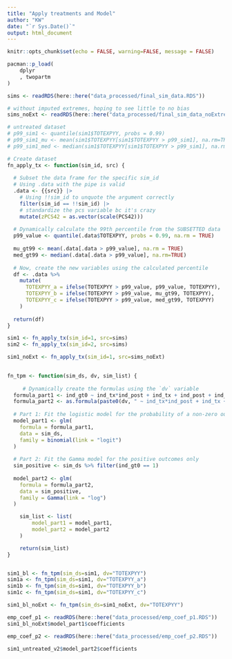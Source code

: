```yaml
---
title: "Apply treatments and Model"
author: "KW"
date: "`r Sys.Date()`"
output: html_document
---
```


```r
knitr::opts_chunk$set(echo = FALSE, warning=FALSE, message = FALSE)

pacman::p_load(
	dplyr
	, twopartm
)
```  

```r
sims <- readRDS(here::here("data_processed/final_sim_data.RDS"))

# without imputed extremes, hoping to see little to no bias
sims_noExt <- readRDS(here::here("data_processed/final_sim_data_noExtreme.RDS"))
```  


```r
# untreated dataset 
# p99_sim1 <- quantile(sim1$TOTEXPYY, probs = 0.99)
# p99_sim1_mu <- mean(sim1$TOTEXPYY[sim1$TOTEXPYY > p99_sim1], na.rm=TRUE)
# p99_sim1_med <- median(sim1$TOTEXPYY[sim1$TOTEXPYY > p99_sim1], na.rm=TRUE)

# Create dataset 
fn_apply_tx <- function(sim_id, src) {
  
  # Subset the data frame for the specific sim_id
  # Using .data with the pipe is valid
  .data <- {{src}} |> 
  	# Using !!sim_id to unquote the argument correctly
    filter(sim_id == !!sim_id) |> 
  	# standardize the pcs variable bc it's crazy
  	mutate(zPCS42 = as.vector(scale(PCS42)))
  
  # Dynamically calculate the 99th percentile from the SUBSETTED data
  p99_value <- quantile(.data$TOTEXPYY, probs = 0.99, na.rm = TRUE)
  
  mu_gt99 <- mean(.data[.data > p99_value], na.rm = TRUE)
  med_gt99 <- median(.data[.data > p99_value], na.rm=TRUE)
  
  # Now, create the new variables using the calculated percentile
  df <- .data %>%
    mutate(
      TOTEXPYY_a = ifelse(TOTEXPYY > p99_value, p99_value, TOTEXPYY),
      TOTEXPYY_b = ifelse(TOTEXPYY > p99_value, mu_gt99, TOTEXPYY),
      TOTEXPYY_c = ifelse(TOTEXPYY > p99_value, med_gt99, TOTEXPYY)
    )
  
  return(df)
}

sim1 <- fn_apply_tx(sim_id=1, src=sims)
sim2 <- fn_apply_tx(sim_id=2, src=sims)

sim1_noExt <- fn_apply_tx(sim_id=1, src=sims_noExt)
	
```  

```r
fn_tpm <- function(sim_ds, dv, sim_list) {
	
	 # Dynamically create the formulas using the `dv` variable
  formula_part1 <- ind_gt0 ~ ind_tx*ind_post + ind_tx + ind_post + ind_female + HISPANX + PCS42 + INSCOV
  formula_part2 <- as.formula(paste0(dv, " ~ ind_tx*ind_post + ind_tx + ind_post+ ind_female + HISPANX + PCS42 + INSCOV"))
  
  # Part 1: Fit the logistic model for the probability of a non-zero outcome
  model_part1 <- glm(
    formula = formula_part1,
    data = sim_ds,
    family = binomial(link = "logit")
  )
  
  # Part 2: Fit the Gamma model for the positive outcomes only
  sim_positive <- sim_ds %>% filter(ind_gt0 == 1)
  
  model_part2 <- glm(
    formula = formula_part2,
    data = sim_positive,
    family = Gamma(link = "log")
  )

	sim_list <- list(
		model_part1 = model_part1,
		model_part2 = model_part2
	)

	return(sim_list)
}


sim1_bl <- fn_tpm(sim_ds=sim1, dv="TOTEXPYY")
sim1a <- fn_tpm(sim_ds=sim1, dv="TOTEXPYY_a")
sim1b <- fn_tpm(sim_ds=sim1, dv="TOTEXPYY_b")
sim1c <- fn_tpm(sim_ds=sim1, dv="TOTEXPYY_c")

sim1_bl_noExt <- fn_tpm(sim_ds=sim1_noExt, dv="TOTEXPYY")

```   

```r
emp_coef_p1 <- readRDS(here::here("data_processed/emp_coef_p1.RDS"))
sim1_bl_noExt$model_part1$coefficients

```



```r
emp_coef_p2 <- readRDS(here::here("data_processed/emp_coef_p2.RDS"))
```  

```r
sim1_untreated_v2$model_part2$coefficients
```












